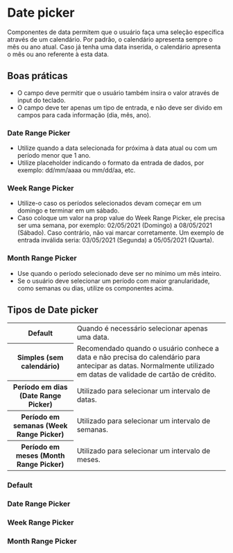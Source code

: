 
# Date picker

Componentes de data permitem que o usuário faça uma seleção específica através de um calendário. Por padrão, o calendário apresenta sempre o mês ou ano atual. Caso já tenha uma data inserida, o calendário apresenta o mês ou ano referente à esta data.

## Boas práticas

- O campo deve permitir que o usuário também insira o valor através de input do teclado.
- O campo deve ter apenas um tipo de entrada, e não deve ser divido em campos para cada informação (dia, mês, ano).

### Date Range Picker

- Utilize quando a data selecionada for próxima à data atual ou com um período menor que 1 ano.
- Utilize placeholder indicando o formato da entrada de dados, por exemplo: dd/mm/aaaa ou mm/dd/aa, etc.

### Week Range Picker

- Utilize-o caso os períodos selecionados devam começar em um domingo e terminar em um sábado.
- Caso coloque um valor na prop value do Week Range Picker, ele precisa ser uma semana, por exemplo: 02/05/2021 (Domingo) a 08/05/2021 (Sábado). Caso contrário, não vai marcar corretamente. Um exemplo de entrada inválida seria: 03/05/2021 (Segunda) a 05/05/2021 (Quarta).

### Month Range Picker

- Use quando o período selecionado deve ser no mínimo um mês inteiro.
- Se o usuário deve selecionar um período com maior granularidade, como semanas ou dias, utilize os componentes acima.

## Tipos de Date picker

<table>
  <tbody>
    <tr>
      <th width={160}>Default</th>
      <td>Quando é necessário selecionar apenas uma data.</td>
    </tr>
    <tr>
      <th>Simples (sem calendário)</th>
      <td>
        Recomendado quando o usuário conhece a data e não precisa do calendário para antecipar as datas. Normalmente
        utilizado em datas de validade de cartão de crédito.
      </td>
    </tr>
    <tr>
      <th>Período em dias (Date Range Picker)</th>
      <td>Utilizado para selecionar um intervalo de datas.</td>
    </tr>
    <tr>
      <th>Período em semanas (Week Range Picker)</th>
      <td>Utilizado para selecionar um intervalo de semanas.</td>
    </tr>
    <tr>
      <th>Período em meses (Month Range Picker)</th>
      <td>Utilizado para selecionar um intervalo de meses.</td>
    </tr>
  </tbody>
</table>

### Default

<Demo src='pages/components/date-picker/DatePickerExample' />

### Date Range Picker

<Demo src='pages/components/date-picker/DateRangePickerExample' />

### Week Range Picker

<Demo src='pages/components/date-picker/WeekRangePickerExample' />

### Month Range Picker

<Demo src='pages/components/date-picker/MonthRangePickerDefault' />
